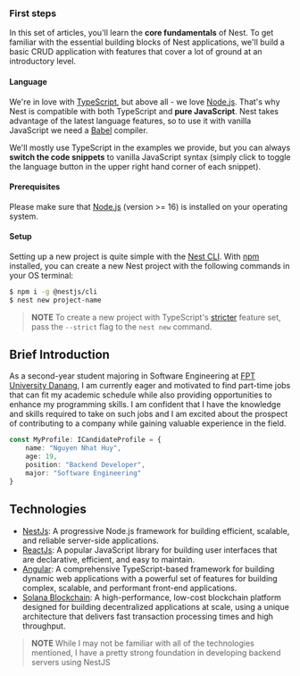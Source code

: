 ### First steps

In this set of articles, you'll learn the **core fundamentals** of Nest. To get familiar with the essential building blocks of Nest applications, we'll build a basic CRUD application with features that cover a lot of ground at an introductory level.

#### Language

We're in love with [TypeScript](https://www.typescriptlang.org/), but above all - we love [Node.js](https://nodejs.org/en/). That's why Nest is compatible with both TypeScript and **pure JavaScript**. Nest takes advantage of the latest language features, so to use it with vanilla JavaScript we need a [Babel](https://babeljs.io/) compiler.

We'll mostly use TypeScript in the examples we provide, but you can always **switch the code snippets** to vanilla JavaScript syntax (simply click to toggle the language button in the upper right hand corner of each snippet).

#### Prerequisites

Please make sure that [Node.js](https://nodejs.org) (version >= 16) is installed on your operating system.

#### Setup

Setting up a new project is quite simple with the [Nest CLI](/cli/overview). With [npm](https://www.npmjs.com/) installed, you can create a new Nest project with the following commands in your OS terminal:

```bash
$ npm i -g @nestjs/cli
$ nest new project-name
```

> **NOTE** To create a new project with TypeScript's [stricter](https://www.typescriptlang.org/tsconfig#strict) feature set, pass the `--strict` flag to the `nest new` command.

## Brief Introduction

As a second-year student majoring in Software Engineering at [FPT University Danang](https://dnuni.fpt.edu.vn/), I am currently eager and motivated to find part-time jobs that can fit my academic schedule while also providing opportunities to enhance my programming skills. I am confident that I have the knowledge and skills required to take on such jobs and I am excited about the prospect of contributing to a company while gaining valuable experience in the field.

```TypeScript
const MyProfile: ICandidateProfile = {
    name: "Nguyen Nhat Huy",
    age: 19,
    position: "Backend Developer",
    major: "Software Engineering"
}
```

## Technologies

- [NestJs](https://nestjs.com/): A progressive Node.js framework for building efficient, scalable, and reliable server-side applications.
- [ReactJs](https://react.dev/): A popular JavaScript library for building user interfaces that are declarative, efficient, and easy to maintain.
- [Angular](https://angular.io/): A comprehensive TypeScript-based framework for building dynamic web applications with a powerful set of features for building complex, scalable, and performant front-end applications.
- [Solana Blockchain](https://solana.com/): A high-performance, low-cost blockchain platform designed for building decentralized applications at scale, using a unique architecture that delivers fast transaction processing times and high throughput.

> **NOTE** While I may not be familiar with all of the technologies mentioned, I have a pretty strong foundation in developing backend servers using NestJS
